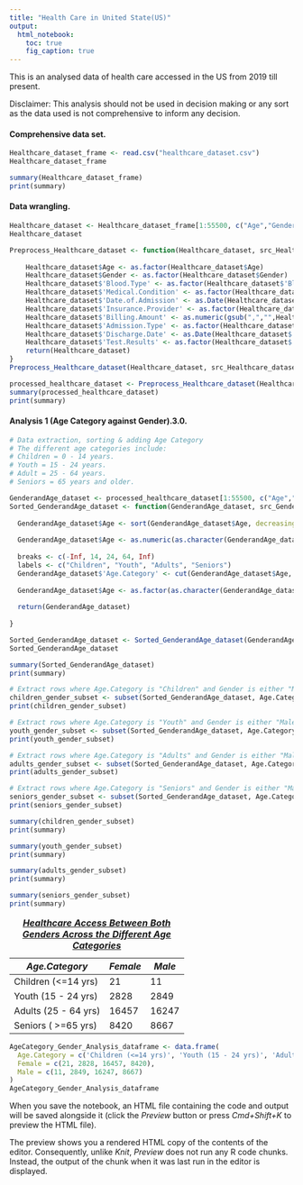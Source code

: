 ```yaml
---
title: "Health Care in United State(US)"
output: 
  html_notebook: 
    toc: true
    fig_caption: true
---
```


This is an analysed data of health care accessed in the US from 2019 till present.

Disclaimer: This analysis should not be used in decision making or any sort as the data used is not comprehensive to inform any decision.

#### Comprehensive data set.

```r

Healthcare_dataset_frame <- read.csv("healthcare_dataset.csv")
Healthcare_dataset_frame
```

```r

summary(Healthcare_dataset_frame)
print(summary)
```

#### Data wrangling.

```r

Healthcare_dataset <- Healthcare_dataset_frame[1:55500, c("Age","Gender","Blood.Type","Medical.Condition","Date.of.Admission","Insurance.Provider","Billing.Amount","Admission.Type","Discharge.Date","Medication","Test.Results")]
Healthcare_dataset
```

```r

Preprocess_Healthcare_dataset <- function(Healthcare_dataset, src_Healthcare_dataset) {
    
    Healthcare_dataset$Age <- as.factor(Healthcare_dataset$Age)
    Healthcare_dataset$Gender <- as.factor(Healthcare_dataset$Gender)
    Healthcare_dataset$'Blood.Type' <- as.factor(Healthcare_dataset$'Blood.Type')
    Healthcare_dataset$'Medical.Condition' <- as.factor(Healthcare_dataset$'Medical.Condition')
    Healthcare_dataset$'Date.of.Admission' <- as.Date(Healthcare_dataset$'Date.of.Admission')
    Healthcare_dataset$'Insurance.Provider' <- as.factor(Healthcare_dataset$'Insurance.Provider')
    Healthcare_dataset$'Billing.Amount' <- as.numeric(gsub(",","",Healthcare_dataset$'Billing.Amount'))
    Healthcare_dataset$'Admission.Type' <- as.factor(Healthcare_dataset$'Admission.Type')
    Healthcare_dataset$'Discharge.Date' <- as.Date(Healthcare_dataset$'Discharge.Date')
    Healthcare_dataset$'Test.Results' <- as.factor(Healthcare_dataset$'Test.Results')
    return(Healthcare_dataset)
}
Preprocess_Healthcare_dataset(Healthcare_dataset, src_Healthcare_dataset)
```

```r

processed_healthcare_dataset <- Preprocess_Healthcare_dataset(Healthcare_dataset, src_Healthcare_dataset)
summary(processed_healthcare_dataset)
print(summary)
```

#### Analysis 1 (Age Category against Gender).3.0.

```r

# Data extraction, sorting & adding Age Category
# The different age categories include:
# Children = 0 - 14 years.
# Youth = 15 - 24 years.
# Adult = 25 - 64 years.
# Seniors = 65 years and older.

GenderandAge_dataset <- processed_healthcare_dataset[1:55500, c("Age","Gender")]
Sorted_GenderandAge_dataset <- function(GenderandAge_dataset, src_GenderandAge_dataset) {
  
  GenderandAge_dataset$Age <- sort(GenderandAge_dataset$Age, decreasing = FALSE)
  
  GenderandAge_dataset$Age <- as.numeric(as.character(GenderandAge_dataset$Age))
  
  breaks <- c(-Inf, 14, 24, 64, Inf)
  labels <- c("Children", "Youth", "Adults", "Seniors")
  GenderandAge_dataset$'Age.Category' <- cut(GenderandAge_dataset$Age, breaks = breaks, labels = labels, right = TRUE)
  
  GenderandAge_dataset$Age <- as.factor(as.character(GenderandAge_dataset$Age))
  
  return(GenderandAge_dataset)
  
}

Sorted_GenderandAge_dataset <- Sorted_GenderandAge_dataset(GenderandAge_dataset, src_GenderandAge_dataset)
Sorted_GenderandAge_dataset
```

```r

summary(Sorted_GenderandAge_dataset)
print(summary)
```

```r
# Extract rows where Age.Category is "Children" and Gender is either "Male" or "Female"
children_gender_subset <- subset(Sorted_GenderandAge_dataset, Age.Category == "Children" & (Gender == "Male" | Gender == "Female"))
print(children_gender_subset)

# Extract rows where Age.Category is "Youth" and Gender is either "Male" or "Female"
youth_gender_subset <- subset(Sorted_GenderandAge_dataset, Age.Category == "Youth" & (Gender == "Male" | Gender == "Female"))
print(youth_gender_subset)

# Extract rows where Age.Category is "Adults" and Gender is either "Male" or "Female"
adults_gender_subset <- subset(Sorted_GenderandAge_dataset, Age.Category == "Adults" & (Gender == "Male" | Gender == "Female"))
print(adults_gender_subset)

# Extract rows where Age.Category is "Seniors" and Gender is either "Male" or "Female"
seniors_gender_subset <- subset(Sorted_GenderandAge_dataset, Age.Category == "Seniors" & (Gender == "Male" | Gender == "Female"))
print(seniors_gender_subset)

```

```r
summary(children_gender_subset)
print(summary)

summary(youth_gender_subset)
print(summary)

summary(adults_gender_subset)
print(summary)

summary(seniors_gender_subset)
print(summary)
```

| ***Age.Category***   | ***Female*** | ***Male*** |
|----------------------|--------------|------------|
| Children (\<=14 yrs) | 21           | 11         |
| Youth (15 - 24 yrs)  | 2828         | 2849       |
| Adults (25 - 64 yrs) | 16457        | 16247      |
| Seniors ( \>=65 yrs) | 8420         | 8667       |

: [***Healthcare Access Between Both Genders Across the Different Age Categories***]{.underline}

```r

AgeCategory_Gender_Analysis_dataframe <- data.frame(
  Age.Category = c('Children (<=14 yrs)', 'Youth (15 - 24 yrs)', 'Adults (25 - 64 yrs)', 'Seniors ( >=65 yrs)'),
  Female = c(21, 2828, 16457, 8420),
  Male = c(11, 2849, 16247, 8667)
)
AgeCategory_Gender_Analysis_dataframe
```

When you save the notebook, an HTML file containing the code and output will be saved alongside it (click the *Preview* button or press *Cmd+Shift+K* to preview the HTML file).

The preview shows you a rendered HTML copy of the contents of the editor. Consequently, unlike *Knit*, *Preview* does not run any R code chunks. Instead, the output of the chunk when it was last run in the editor is displayed.
